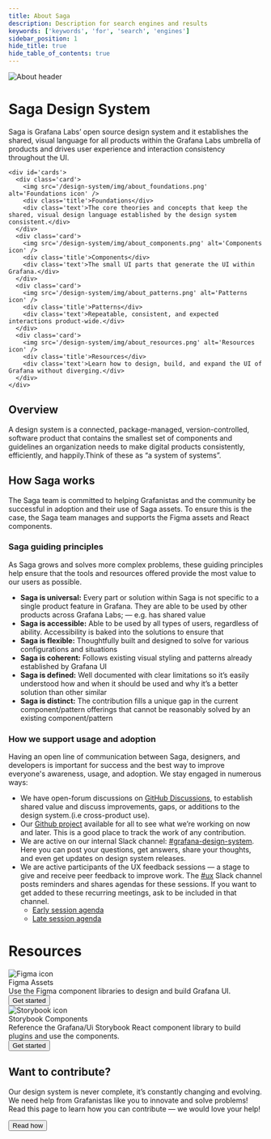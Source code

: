 ```yaml
---
title: About Saga
description: Description for search engines and results
keywords: ['keywords', 'for', 'search', 'engines']
sidebar_position: 1
hide_title: true
hide_table_of_contents: true
---
```



<div id='about'>
  <img src='/design-system/img/about_header.png' alt='About header' />
 
  <div id='content'> 
    <h1>Saga Design System</h1>
    <p>Saga is Grafana Labs’ open source design system and it establishes the shared, visual language for all products within the Grafana Labs umbrella of products and drives user experience and interaction consistency throughout the UI.</p>
  
    <div id='cards'>
      <div class='card'>
        <img src='/design-system/img/about_foundations.png' alt='Foundations icon' />
        <div class='title'>Foundations</div>
        <div class='text'>The core theories and concepts that keep the shared, visual design language established by the design system consistent.</div>
      </div>
      <div class='card'>
        <img src='/design-system/img/about_components.png' alt='Components icon' />
        <div class='title'>Components</div>
        <div class='text'>The small UI parts that generate the UI within Grafana.</div>
      </div>
      <div class='card'>
        <img src='/design-system/img/about_patterns.png' alt='Patterns icon' />
        <div class='title'>Patterns</div>
        <div class='text'>Repeatable, consistent, and expected interactions product-wide.</div>
      </div>
      <div class='card'>
        <img src='/design-system/img/about_resources.png' alt='Resources icon' />
        <div class='title'>Resources</div>
        <div class='text'>Learn how to design, build, and expand the UI of Grafana without diverging.</div>
      </div>
    </div>

  <div id='box'>
    <div class='section'>
      <h2>Overview</h2>
      <p>A design system is a connected, package-managed, version-controlled, software product that contains the smallest set of components and guidelines an organization needs to make digital products consistently, efficiently, and happily.Think of these as “a system of systems”.</p>
    </div>
    <div class='section'>
      <h2>How Saga works</h2>
      <p>The Saga team is committed to helping Grafanistas and the community be successful in adoption and their use of Saga assets. To ensure this is the case, the Saga team manages and supports the Figma assets and React components.</p>
    </div>
    <div class='section'>
      <h3>Saga guiding principles</h3>
      <p>As Saga grows and solves more complex problems, these guiding principles help ensure that the tools and resources offered provide the most value to our users as possible.</p>
      <ul>
        <li><b>Saga is universal:</b> Every part or solution within Saga is not specific to a single product feature in Grafana. They are able to be used by other products across Grafana Labs; — e.g. has shared value</li>
        <li><b>Saga is accessible:</b> Able to be used by all types of users, regardless of ability. Accessibility is baked into the solutions to ensure that</li>
        <li><b>Saga is flexible:</b> Thoughtfully built and designed to solve for various configurations and situations</li>
        <li><b>Saga is coherent:</b> Follows existing visual styling and patterns already established by Grafana UI</li>
        <li><b>Saga is defined:</b> Well documented with clear limitations so it’s easily understood how and when it should be used and why it’s a better solution than other similar</li>
        <li><b>Saga is distinct:</b> The contribution fills a unique gap in the current component/pattern offerings that cannot be reasonably solved by an existing component/pattern</li>
      </ul>
    </div>
    <div class='section'>
      <h3>How we support usage and adoption</h3>
      <p>Having an open line of communication between Saga, designers, and developers is important for success and the best way to improve everyone's awareness, usage, and adoption. We stay engaged in numerous ways:</p>
      <ul>
        <li>We have open-forum discussions on <a rel='noreferrer noopener' href='https://github.com/grafana/grafana/discussions/categories/grafana-labs-design-system'>GitHub Discussions</a>, to establish shared value and discuss improvements, gaps, or additions to the design system.(i.e cross-product use).</li>
        <li>Our <a rel='noreferrer noopener' href='https://github.com/orgs/grafana/projects/176/views/4'>Github project</a> available for all to see what we’re working on now and later. This is a good place to track the work of any contribution.</li>
        <li>We are active on our internal Slack channel: <a rel='noreferrer noopener' href='https://app.slack.com/client/T02S4RCS0/CT7S455SP'>#grafana-design-system</a>. Here you can post your questions, get answers, share your thoughts, and even get updates on design system releases.</li> 
        <li>
          We are active participants of the UX feedback sessions — a stage to give and receive peer feedback to improve work. The <a rel='noreferrer noopener' href='https://app.slack.com/client/T02S4RCS0/C0F5GDR4P'>#ux</a> Slack channel posts reminders and shares agendas for these sessions. If you want to get added to these recurring meetings, ask to be included in that channel.
          <ul>
            <li><a rel='noreferrer noopener' href='https://docs.google.com/document/d/1m2yciWfQa-rp-KLUrMLYOge00GAd8bLPzmDtDwDFt0o/'>Early session agenda</a></li>
            <li><a rel='noreferrer noopener' href='https://docs.google.com/document/d/1oeaCzAyy3W-TguKUTaOqT2wIiAabuAO_Gr3TMOZKxcA/'>Late session agenda</a></li>
          </ul>
        </li>
      </ul>
    </div>
  </div>

  <h1>Resources</h1>
  <div id='cards-large'>
    <div class='card'>
      <img src='/design-system/img/figma.png' alt='Figma icon' />
      <div class='content'>
        <div class='title'>Figma Assets</div>
        <div class='text'>Use the Figma component libraries to design and build Grafana UI.</div>
        <Link to={'resources'}>
          <Button size="med" variant='secondary'>
            Get started
          </Button>
        </Link>
      </div>
    </div>
    <div class='card'>
      <img src='/design-system/img/storybook.png' alt='Storybook icon' />
      <div class='content'>
        <div class='title'>Storybook Components</div>
        <div class='text'>Reference the Grafana/Ui Storybook React component library to build plugins and use the components.</div>
        <Link to={'resources'}>
          <Button size="med" variant='secondary'>
            Get started
          </Button>
        </Link>
      </div>
    </div>
  </div>

  <div id='box' class='footer'>
    <h2>Want to contribute?</h2>
    <p>Our design system is never complete, it’s constantly changing and evolving. We need help from Grafanistas like you to innovate and solve problems! Read this page to learn how you can contribute — we would love your help!</p>
    <Link to={'contributing'}>
      <Button size="med" variant='secondary'>
        Read how
      </Button>
    </Link>
  </div>
  </div>
</div>
